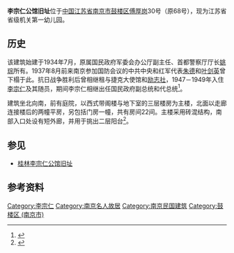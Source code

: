 {{文物保护单位
| 级别 = 省级
| 省区市 = 江苏省
| 名称 = 李宗仁公馆旧址
| 图片 = [[File:Former_Residence_of_Li_Zongren_in_Nanjing_2011-03.JPG|250px]]<br><small>李宗仁公馆西侧面，2011年3月</small>
| 编号 = 539（第五批）
| 分类 = 近现代重要史迹及代表性建筑
| 时代 = 1934年
| 所在 = [[南京市|南京市]][[鼓楼区_(南京市)|鼓楼区]]
| 登录 = 2002年10月
}}

'''李宗仁公馆旧址'''位于[[中国|中国]][[江苏省|江苏省]][[南京市|南京市]][[鼓楼区_(南京市)|鼓楼区]][[傅厚岗|傅厚岗]]30号（原68号），现为江苏省省级机关第一幼儿园。

==历史==
该建筑始建于1934年7月，原属国民政府军委会办公厅副主任、首都警察厅厅长[[姚琮|姚琮]]所有。1937年8月前来南京参加国防会议的中共中央和红军代表[[朱德|朱德]]和[[叶剑英|叶剑英]]曾下榻于此。抗日战争胜利后曾相继租与捷克大使馆和[[励志社|励志社]]，1947－1949年入住[[李宗仁|李宗仁]]及其随员，期间李宗仁相继出任国民政府副总统和代总统<ref>{{cite web|url=http://www.china.com.cn/chinese/RS/989024.htm|title=《南京老公馆——傅厚岗的李公馆》|accessdate=2011-11-28|work=贾梦玮|publisher=中国网|archive-date=2016-03-05|archive-url=https://web.archive.org/web/20160305031903/http://www.china.com.cn/chinese/RS/989024.htm|dead-url=no}}</ref>。

建筑坐北向南，前有庭院，以西式带阁楼与地下室的三层楼房为主楼，北面以走廊连接楼后的两幢平房，另包括门房一幢，共有房间22间。主楼采用砖混结构，南部入口处设有短外廊，并用于挑出二层阳台<ref>{{cite web|url=http://www.nanjing.gov.cn/culture/csjy/zjnj/200704/t20070417_211048.htm|title=《李宗仁公馆旧址》|accessdate=2011-11-28|work=|publisher=金陵文脉网|deadurl=yes|archiveurl=https://web.archive.org/web/20120927071231/http://www.nanjing.gov.cn/culture/csjy/zjnj/200704/t20070417_211048.htm|archivedate=2012-09-27}}</ref>。

== 参见 ==
*[[桂林李宗仁公馆旧址|桂林李宗仁公馆旧址]]
==参考资料==
{{reflist|2}}

{{南京市境内的江苏省文物保护单位}}
[[Category:李宗仁|Category:李宗仁]]
[[Category:南京名人故居|Category:南京名人故居]]
[[Category:南京民国建筑|Category:南京民国建筑]]
[[Category:鼓楼区_(南京市)|Category:鼓楼区 (南京市)]]